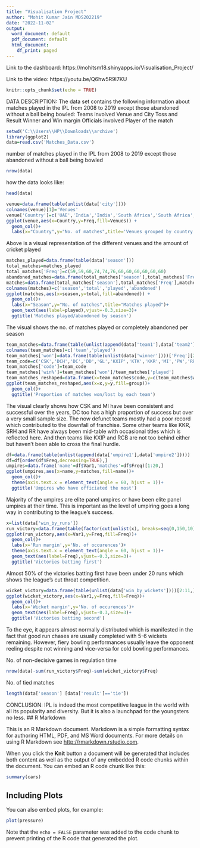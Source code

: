 ---
title: "Visualisation Project"
author: "Mohit Kumar Jain MDS202219"
date: "2022-11-02"
output:
  word_document: default
  pdf_document: default
  html_document:
    df_print: paged
---

Link to the dashboard: https://mohitsm18.shinyapps.io/Visualisation_Project/

Link to the video:
https://youtu.be/Q6hw5R9I7KU

```{r setup, include=FALSE}
knitr::opts_chunk$set(echo = TRUE)
```
DATA DESCRIPTION:
The data set contains the following information about matches played in the IPL from 2008 to 2019 except those abandoned without a ball being bowled:
Teams involved
Venue and City
Toss and Result
Winner and Win margin
Officials involved
Player of the match



```{r echo=FALSE, message=TRUE}
setwd('C:\\Users\\HP\\Downloads\\archive')
library(ggplot2)
data=read.csv('Matches_Data.csv')
```

number of matches played in the IPL from 2008 to 2019 except those abandoned without a ball being bowled

```{r echo=FALSE, message=TRUE}
nrow(data)
```

how the data looks like:
```{r echo=FALSE, message=TRUE}
head(data)
```

```{r echo=FALSE, message=TRUE}
venue=data.frame(table(unlist(data['city'])))
colnames(venue)[1]='Venues'
venue['Country']=c('UAE','India','India','South Africa','South Africa','South Africa','India','India','India','India','India','UAE','South Africa','South Africa','India','India','India','South Africa','India','South Africa','India','India','India','India','India','South Africa','India','India','India','India','UAE','India')
ggplot(venue,aes(x=Country,y=Freq,fill=Venues)) +
  geom_col()+
  labs(x="Country",y="No. of matches",title='Venues grouped by country')
```
Above is a visual representation of the different venues and the amount of cricket played


```{r echo=FALSE, message=TRUE}
matches_played=data.frame(table(data['season']))
total_matches=matches_played
total_matches['Freq']=c(59,59,60,74,74,76,60,60,60,60,60,60)
abandoned_matches=data.frame(total_matches['season'],total_matches['Freq']-matches_played['Freq'])
matches=data.frame(total_matches['season'],total_matches['Freq'],matches_played['Freq'],abandoned_matches['Freq'])
colnames(matches)=c('season','total','played','abandoned')
ggplot(matches,aes(x=season,y=total,fill=abandoned)) +
  geom_col()+
  labs(x="Season",y="No. of matches",title="Matches played")+
  geom_text(aes(label=played),vjust=-0.3,size=3)+
  ggtitle('Matches played/abandoned by season')
```
The visual shows the no. of matches played or completely abandoned per season


```{r echo=FALSE, message=TRUE}
team_matches=data.frame(table(unlist(append(data['team1'],data['team2']))))
colnames(team_matches)=c('team','played')
team_matches['won']=data.frame(table(unlist(data['winner'])))['Freq'][2:15,]
team_code=c('CSK','DCH','DC','DD','GL','KXIP','KTK','KKR','MI','PW','RR','RPS','RCB','SRH')
team_matches['code']=team_code
team_matches['win%']=team_matches['won']/team_matches['played']
team_matches_reshaped=data.frame(x=team_matches$code,y=c(team_matches$won,team_matches$played-team_matches$won),group=c(rep('won',nrow(team_matches)),rep('lost',nrow(team_matches))),`win%`=team_matches$`win%`)
ggplot(team_matches_reshaped,aes(x=x,y=y,fill=group))+
  geom_col()+
  ggtitle('Proportion of matches won/lost by each team')
```
The visual clearly shows how CSK and MI have been consistent and successful over the years, DC too has a high proportion of success but over a very small sample size. The now defunct teams mostly had a poor record which contributed to the downfall of franchise. Some other teams like KKR, SRH and RR have always been mid-table with occasional titles which is reflected here. And then teams like KXIP and RCB are not too behind either but haven't been able to cross the final hurdle.


```{r echo=FALSE, message=TRUE}
df=data.frame(table(unlist(append(data['umpire1'],data['umpire2']))))
df=df[order(df$Freq,decreasing=TRUE),]
umpires=data.frame('name'=df$Var1,'matches'=df$Freq)[1:20,]
ggplot(umpires,aes(x=name,y=matches,fill=name))+
  geom_col()+
  theme(axis.text.x = element_text(angle = 60, hjust = 1))+
  ggtitle('Umpires who have officiated the most')
```
Majority of the umpires are elite panel umpires or have been elite panel umpires at their time. This is important as the level of umpiring goes a long way in contributing to the league's success.


```{r echo=FALSE, message=TRUE}
x=list(data['win_by_runs'])
run_victory=data.frame(table(factor(cut(unlist(x), breaks=seq(0,150,10)))))
ggplot(run_victory,aes(x=Var1,y=Freq,fill=Freq))+
  geom_col()+
  labs(x='Run margin',y='No. of occurences')+
  theme(axis.text.x = element_text(angle = 60, hjust = 1))+
  geom_text(aes(label=Freq),vjust=-0.3,size=3)+
  ggtitle('Victories batting first')
```
Almost 50% of the victories batting first have been under 20 runs which shows the league's cut throat competition.


```{r echo=FALSE, message=TRUE}
wicket_victory=data.frame(table(unlist(data['win_by_wickets'])))[2:11,]
ggplot(wicket_victory,aes(x=Var1,y=Freq,fill=Freq))+
  geom_col()+
  labs(x='Wicket margin',y='No. of occurences')+
  geom_text(aes(label=Freq),vjust=-0.3,size=3)+
  ggtitle('Victories batting second')
```
To the eye, it appears almost normally distributed which is manifested in the fact that good run chases are usually completed with 5-6 wickets remaining. However, fiery bowling performances usually leave the opponent reeling despite not winning and vice-versa for cold bowling performances.


No. of non-decisive games in regulation time
```{r echo=FALSE, message=TRUE}
nrow(data)-sum(run_victory$Freq)-sum(wicket_victory$Freq)
```

No. of tied matches
```{r echo=FALSE, message=TRUE}
length(data['season'] [data['result']=='tie'])
```


CONCLUSION:
IPL is indeed the most competitive league in the world with all its popularity and diversity. But it is also a launchpad for the youngsters no less.
## R Markdown

This is an R Markdown document. Markdown is a simple formatting syntax for authoring HTML, PDF, and MS Word documents. For more details on using R Markdown see <http://rmarkdown.rstudio.com>.

When you click the **Knit** button a document will be generated that includes both content as well as the output of any embedded R code chunks within the document. You can embed an R code chunk like this:

```{r cars}
summary(cars)
```

## Including Plots

You can also embed plots, for example:

```{r pressure, echo=FALSE}
plot(pressure)
```

Note that the `echo = FALSE` parameter was added to the code chunk to prevent printing of the R code that generated the plot.
